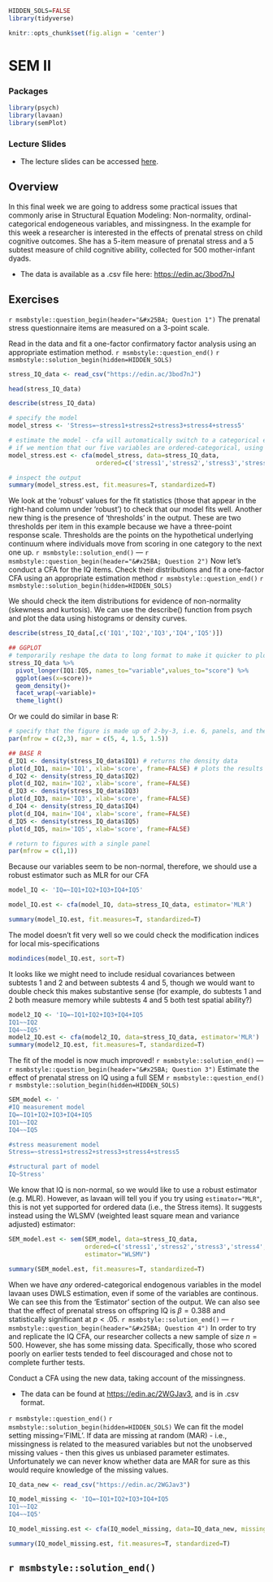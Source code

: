 ```r
HIDDEN_SOLS=FALSE
library(tidyverse)
```

```r
knitr::opts_chunk$set(fig.align = 'center')
```


# SEM II

### Packages {-}  

```r
library(psych)
library(lavaan)
library(semPlot)
```

### Lecture Slides {-}  

+ The lecture slides can be accessed [here](https://uoe-psychology.github.io/uoe_psystats/multivar/lectures/week11_sem2.pdf).   


## Overview {-}
<div class="noteBox">

In this final week we are going to address some practical issues that commonly arise in Structural Equation Modeling: Non-normality, ordinal-categorical endogeneous variables, and missingness. In the example for this week a researcher is interested in the effects of prenatal stress on child cognitive outcomes. She has a 5-item measure of prenatal stress and a 5 subtest measure of child cognitive ability, collected for 500 mother-infant dyads. 

+ The data is available as a .csv file here: [https://edin.ac/3bod7nJ](https://edin.ac/3bod7nJ)

</div>

## Exercises {-}

`r msmbstyle::question_begin(header="&#x25BA; Question 1")`
The prenatal stress questionnaire items are measured on a 3-point scale.  
  
Read in the data and fit a one-factor confirmatory factor analysis using an appropriate estimation method.
`r msmbstyle::question_end()` 
`r msmbstyle::solution_begin(hidden=HIDDEN_SOLS)`
```r
stress_IQ_data <- read_csv("https://edin.ac/3bod7nJ")

head(stress_IQ_data)

describe(stress_IQ_data)
```

```r
# specify the model
model_stress <- 'Stress=~stress1+stress2+stress3+stress4+stress5'

# estimate the model - cfa will automatically switch to a categorical estimator 
# if we mention that our five variables are ordered-categorical, using the 'ordered' function
model_stress.est <- cfa(model_stress, data=stress_IQ_data,
                        ordered=c('stress1','stress2','stress3','stress4','stress5'))

# inspect the output
summary(model_stress.est, fit.measures=T, standardized=T)
```

We look at the 'robust' values for the fit statistics (those that appear in the right-hand column under 'robust') to check that our model fits well. Another new thing is the presence of 'thresholds' in the output. These are two thresholds per item in this example because we have a three-point response scale. Thresholds are the points on the hypothetical underlying continuum where individuals move from scoring in one category to the next one up. 
`r msmbstyle::solution_end()`
---
`r msmbstyle::question_begin(header="&#x25BA; Question 2")`
Now let's conduct a CFA for the IQ items. Check their distributions and fit a one-factor CFA using an appropriate estimation method
`r msmbstyle::question_end()` 
`r msmbstyle::solution_begin(hidden=HIDDEN_SOLS)`

We should check the item distributions for evidence of non-normality (skewness and kurtosis). We can use the describe() function from psych and plot the data using histograms or density curves.

```r
describe(stress_IQ_data[,c('IQ1','IQ2','IQ3','IQ4','IQ5')])

## GGPLOT
# temporarily reshape the data to long format to make it quicker to plot
stress_IQ_data %>% 
  pivot_longer(IQ1:IQ5, names_to="variable",values_to="score") %>%
  ggplot(aes(x=score))+
  geom_density()+
  facet_wrap(~variable)+
  theme_light()
```

Or we could do similar in base R: 
```r
# specify that the figure is made up of 2-by-3, i.e. 6, panels, and the figure margins
par(mfrow = c(2,3), mar = c(5, 4, 1.5, 1.5))

## BASE R 
d_IQ1 <- density(stress_IQ_data$IQ1) # returns the density data
plot(d_IQ1, main='IQ1', xlab='score', frame=FALSE) # plots the results
d_IQ2 <- density(stress_IQ_data$IQ2)
plot(d_IQ2, main='IQ2', xlab='score', frame=FALSE)
d_IQ3 <- density(stress_IQ_data$IQ3)
plot(d_IQ3, main='IQ3', xlab='score', frame=FALSE)
d_IQ4 <- density(stress_IQ_data$IQ4)
plot(d_IQ4, main='IQ4', xlab='score', frame=FALSE)
d_IQ5 <- density(stress_IQ_data$IQ5)
plot(d_IQ5, main='IQ5', xlab='score', frame=FALSE)

# return to figures with a single panel
par(mfrow = c(1,1))
```

Because our variables seem to be non-normal, therefore, we should use a robust estimator such as MLR for our CFA

```r
model_IQ <- 'IQ=~IQ1+IQ2+IQ3+IQ4+IQ5'

model_IQ.est <- cfa(model_IQ, data=stress_IQ_data, estimator='MLR')

summary(model_IQ.est, fit.measures=T, standardized=T)
```

The model doesn't fit very well so we could check the modification indices for local mis-specifications

```r
modindices(model_IQ.est, sort=T)
```

It looks like we might need to include residual covariances between subtests 1 and 2 and between subtests 4 and 5, though we would want to double check this makes substantive sense (for example, do subtests 1 and 2 both measure memory while subtests 4 and 5 both test spatial ability?)


```r
model2_IQ <- 'IQ=~IQ1+IQ2+IQ3+IQ4+IQ5
IQ1~~IQ2
IQ4~~IQ5'
model2_IQ.est <- cfa(model2_IQ, data=stress_IQ_data, estimator='MLR')
summary(model2_IQ.est, fit.measures=T, standardized=T)
```

The fit of the model is now much improved!
`r msmbstyle::solution_end()`
---
`r msmbstyle::question_begin(header="&#x25BA; Question 3")`
Estimate the effect of prenatal stress on IQ using a full SEM
`r msmbstyle::question_end()` 
`r msmbstyle::solution_begin(hidden=HIDDEN_SOLS)`
```r
SEM_model <- '
#IQ measurement model
IQ=~IQ1+IQ2+IQ3+IQ4+IQ5 
IQ1~~IQ2
IQ4~~IQ5

#stress measurement model 
Stress=~stress1+stress2+stress3+stress4+stress5 

#structural part of model
IQ~Stress'
```

We know that IQ is non-normal, so we would like to use a robust estimator (e.g. MLR). However, as lavaan will tell you if you try using `estimator="MLR"`, this is not yet supported for ordered data (i.e., the Stress items). It suggests instead using the WLSMV (weighted least square mean and variance adjusted) estimator:  
```r
SEM_model.est <- sem(SEM_model, data=stress_IQ_data,
                     ordered=c('stress1','stress2','stress3','stress4','stress5'),
                     estimator="WLSMV")

summary(SEM_model.est, fit.measures=T, standardized=T)
```

When we have *any* ordered-categorical endogenous variables in the model lavaan uses DWLS estimation, even if some of the variables are continous. We can see this from the 'Estimator' section of the output. We  can also see that the effect of prenatal stress on offspring IQ is $\beta = 0.388$ and statistically significant at $p<.05$.
`r msmbstyle::solution_end()`
---
`r msmbstyle::question_begin(header="&#x25BA; Question 4")`
In order to try and replicate the IQ CFA, our researcher collects a new sample of size $n=500$. However, she has some missing data. Specifically, those who scored poorly on earlier tests tended to feel discouraged and chose not to complete further tests.  
  
Conduct a CFA using the new data, taking account of the missingness.  
  
+ The data can be found at [https://edin.ac/2WGJav3](https://edin.ac/2WGJav3), and is in .csv format. 
 
`r msmbstyle::question_end()` 
`r msmbstyle::solution_begin(hidden=HIDDEN_SOLS)`
We can fit the model setting missing='FIML'. If data are missing at random (MAR) - i.e., missingness is related to the measured variables but not the unobserved missing values - then this gives us unbiased parameter estimates.  Unfortunately we can never know whether data are MAR for sure as this would require knowledge of the missing values. 

```r
IQ_data_new <- read_csv("https://edin.ac/2WGJav3")
```

```r
IQ_model_missing <- 'IQ=~IQ1+IQ2+IQ3+IQ4+IQ5
IQ1~~IQ2
IQ4~~IQ5'

IQ_model_missing.est <- cfa(IQ_model_missing, data=IQ_data_new, missing='FIML', estimator="MLR")

summary(IQ_model_missing.est, fit.measures=T, standardized=T)
```
`r msmbstyle::solution_end()`
---

